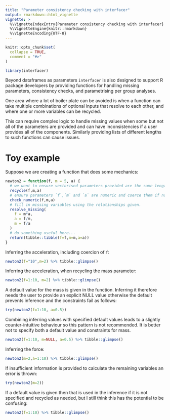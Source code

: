 ```yaml
---
title: "Parameter consistency checking with interfacer"
output: rmarkdown::html_vignette
vignette: >
  %\VignetteIndexEntry{Parameter consistency checking with interfacer}
  %\VignetteEngine{knitr::rmarkdown}
  %\VignetteEncoding{UTF-8}
---
```


```r
knitr::opts_chunk$set(
  collapse = TRUE,
  comment = "#>"
)

library(interfacer)
```

Beyond dataframes as parameters `interfacer` is also designed to support R
package developers by providing functions for handling missing parameters,
consistency checks, and parametrising per group analyses.

One area where a lot of boiler plate can be avoided is when a function can take
multiple combinations of optional inputs that resolve to each other, and where
one or more variables can be recycled.

This can require complex logic to handle missing values when some but not all of
the parameters are provided and can have inconsistencies if a user provides all
of the components. Similarly providing lists of different lengths to such
functions can cause issues.

# Toy example

Suppose we are creating a function that does some mechanics:

```r

newton2 = function(f, m = 5, a) {
  # we want to ensure vectorised parameters provided are the same length
  recycle(f,m,a)
  # ensure parameters `f`,`m` and `a` are numeric and coerce them if not.
  check_numeric(f,m,a)
  # fill in missing variables using the relationships given.
  resolve_missing(
    f = m*a,
    a = f/m,
    m = f/a
  )
  # do something useful here...
  return(tibble::tibble(f=f,m=m,a=a))
}
```

Inferring the acceleration, including coercion of `f`:

```r
newton2(f="10",m=2) %>% tibble::glimpse()
```

Inferring the acceleration, when recycling the mass parameter:

```r
newton2(f=1:10, m=2) %>% tibble::glimpse()
```

A default value for the mass is given in the function. Inferring it therefore
needs the user to provide an explicit NULL value otherwise the default prevents
inference and the constraints fail as follows:

```r
try(newton2(f=1:10, a=0.5))
```

Combining inferring values with specified default values leads to a slightly 
counter-intuitive behaviour so this pattern is not recommended. It is better not 
to specify both a default value and constraints for mass.

```r
newton2(f=1:10, m=NULL, a=0.5) %>% tibble::glimpse()
```

Inferring the force:

```r
newton2(m=2,a=1:10) %>% tibble::glimpse()
```

If insufficient information is provided to calculate the remaining variables
an error is thrown:

```r

try(newton2(m=2))
```

If a default value is given then that is used in the inference if it is not
specified and recycled as needed, but I still think this has the potential to 
be confusing:

```r
newton2(f=1:10) %>% tibble::glimpse()
```

